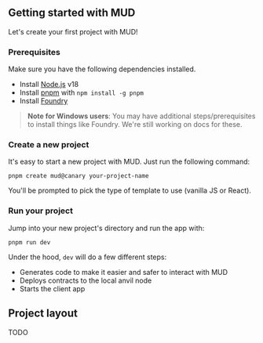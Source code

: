 ## Getting started with MUD

Let's create your first project with MUD!

### Prerequisites

Make sure you have the following dependencies installed.

- Install [Node.js](https://nodejs.org/en/download/) v18
- Install [pnpm](https://pnpm.io/installation#using-npm) with `npm install -g pnpm`
- Install [Foundry](https://book.getfoundry.sh/getting-started/installation)

> **Note for Windows users**: You may have additional steps/prerequisites to install things like Foundry. We're still working on docs for these.

### Create a new project

It's easy to start a new project with MUD. Just run the following command:

```
pnpm create mud@canary your-project-name
```

You'll be prompted to pick the type of template to use (vanilla JS or React).

### Run your project

Jump into your new project's directory and run the app with:

```
pnpm run dev
```

Under the hood, `dev` will do a few different steps:

- Generates code to make it easier and safer to interact with MUD
- Deploys contracts to the local anvil node
- Starts the client app

## Project layout

TODO

